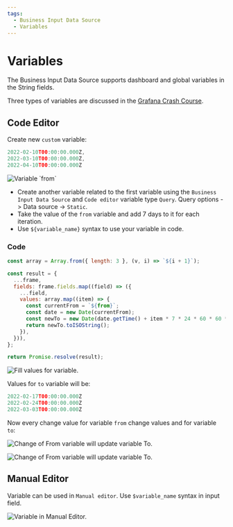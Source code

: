 ```yaml
---
tags:
  - Business Input Data Source
  - Variables
---
```



# Variables

The Business Input Data Source supports dashboard and global variables in the String fields.

Three types of variables are discussed in the [Grafana Crash Course](/grafana/variables).

## Code Editor

Create new `custom` variable:

```js
2022-02-10T00:00:00.000Z,
2022-03-10T00:00:00.000Z,
2022-04-10T00:00:00.000Z
```

<Image
  title="Variable `from`"
  src="/img/plugins/volkovlabs-static-datasource/1st-variable.png"
/>

- Create another variable related to the first variable using the `Business Input Data Source` and `Code editor` variable type `Query`. Query options -> Data source -> `Static`.
- Take the value of the `from` variable and add 7 days to it for each iteration.
- Use `${variable_name}` syntax to use your variable in code.

### Code

```js
const array = Array.from({ length: 3 }, (v, i) => `${i + 1}`);

const result = {
  ...frame,
  fields: frame.fields.map((field) => ({
    ...field,
    values: array.map((item) => {
      const currentFrom = `${from}`;
      const date = new Date(currentFrom);
      const newTo = new Date(date.getTime() + item * 7 * 24 * 60 * 60 * 1000);
      return newTo.toISOString();
    }),
  })),
};

return Promise.resolve(result);
```

<Image
  title="Fill values for variable."
  src="/img/plugins/volkovlabs-static-datasource/2nd-variable.png"
/>

Values for `to` variable will be:

```js
2022-02-17T00:00:00.000Z
2022-02-24T00:00:00.000Z
2022-03-03T00:00:00.000Z
```

Now every change value for variable `from` change values and for variable `to`:

<Image
  title="Change of From variable will update variable To."
  src="/img/plugins/volkovlabs-static-datasource/variable-reference.png"
/>

<Image
  title="Change of From variable will update variable To."
  src="/img/plugins/volkovlabs-static-datasource/variable-reference-2.png"
/>

## Manual Editor

Variable can be used in `Manual editor`. Use `$variable_name` syntax in input field.

<Image
  title="Variable in Manual Editor."
  src="/img/plugins/volkovlabs-static-datasource/manual-editor-variable.png"
/>
